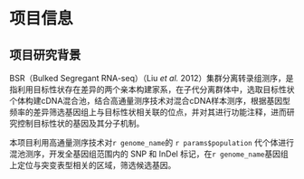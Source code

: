 # 项目信息

## 项目研究背景

BSR（Bulked Segregant RNA-seq）（Liu *et al.* 2012）集群分离转录组测序，是指利用目标性状存在差异的两个亲本构建家系，在子代分离群体中，选取目标性状个体构建cDNA混合池，结合高通量测序技术对混合cDNA样本测序，根据基因型频率的差异筛选基因组上与目标性状相关联的位点，并对其进行功能注释，进而研究控制目标性状的基因及其分子机制。

本项目利用高通量测序技术对`r genome_name`的 `r params$population` 代个体进行混池测序，开发全基因组范围内的 SNP 和 InDel 标记，在`r genome_name`基因组上定位与突变表型相关的区域，筛选候选基因。
